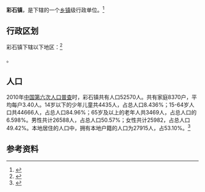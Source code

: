 {{中国乡级行政区|37/01/12/112/000}}

'''彩石镇'''，是{{PRC admin/fullname|37/01/12/112/000|3}}下辖的一个[[乡镇|乡镇]]级行政单位。<ref>{{PRC admin/ref sgc|{{PRC admin/parent|37/01/12/112/000}}}}</ref>

== 行政区划 ==

彩石镇下辖以下地区：<ref>{{PRC admin/ref sgc|37/01/12/112/000}}</ref>

{{PRC admin/children|37/01/12/112/000}}。
== 人口 ==

2010年[[中国第六次人口普查|中国第六次人口普查]]时，彩石镇共有人口52570人。共有家庭8370户，平均每户3.40人。14岁以下的少年儿童共4435人，占总人口8.436%；15-64岁人口共44666人，占总人口84.96%；65岁及以上的老年人共3469人，占总人口的6.598%。男性共计26588人，占总人口50.57%；女性共计25982，占总人口49.42%。本地居住的人口中，拥有本地户籍的人口为27915人，占53.10%。<ref name="人口普查2010">{{cite web| url =http://www.yearbookchina.com/navipage-n2013030152000017.html| title =《中国2010年人口普查分乡、镇、街道资料》| author =中国国务院人口普查办公室、中国国家统计局人口就业统计司等| year =2010| website =统计年鉴分享平台| page =表15 山东省乡、镇、街道人口| format =收费| access-date =2018-07-19| archive-url =https://web.archive.org/web/20180719084356/http://www.yearbookchina.com/navipage-n2013030152000017.html| archive-date =2018-07-19| dead-url =yes}}</ref>

== 参考资料 ==

{{reflist}}

{{行政区划小作品}}
{{PRC admin/navcat|37/01/12/112/000}}